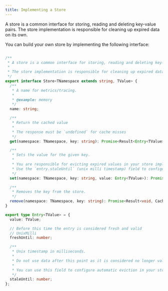 ```yaml
---
title: Implementing a Store
---
```



A store is a common interface for storing, reading and deleting key-value pairs.
The store implementation is responsible for cleaning up expired data on its own.

You can build your own store by implementing the following interface:


```ts Store

/**
 * A store is a common interface for storing, reading and deleting key-value pairs.
 *
 * The store implementation is responsible for cleaning up expired data on its own.
 */
export interface Store<TNamespace extends string, TValue> {
  /**
   * A name for metrics/tracing.
   *
   * @example: memory
   */
  name: string;

  /**
   * Return the cached value
   *
   * The response must be `undefined` for cache misses
   */
  get(namespace: TNamespace, key: string): Promise<Result<Entry<TValue> | undefined, CacheError>>;

  /**
   * Sets the value for the given key.
   *
   * You are responsible for evicting expired values in your store implementation.
   * Use the `entry.staleUntil` (unix milli timestamp) field to configure expiration
   */
  set(namespace: TNamespace, key: string, value: Entry<TValue>): Promise<Result<void, CacheError>>;

  /**
   * Removes the key from the store.
   */
  remove(namespace: TNamespace, key: string): Promise<Result<void, CacheError>>;
}
```


```ts Entry
export type Entry<TValue> = {
  value: TValue;

  // Before this time the entry is considered fresh and valid
  // UnixMilli
  freshUntil: number;

  /**
   * Unix timestamp in milliseconds.
   *
   * Do not use data after this point as it is considered no longer valid.
   *
   * You can use this field to configure automatic eviction in your store implementation.   *
   */
  staleUntil: number;
};
```
